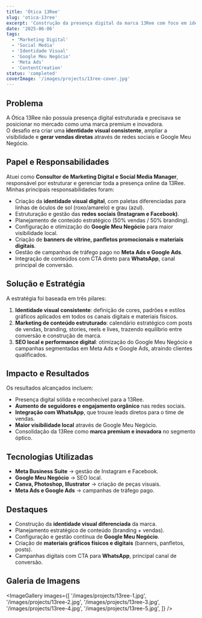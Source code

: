 ```yaml
---
title: 'Ótica 13Ree'
slug: 'otica-13ree'
excerpt: 'Construção da presença digital da marca 13Ree com foco em identidade visual, redes sociais, Google Meu Negócio e campanhas para geração de vendas.'
date: '2025-06-06'
tags:
  - 'Marketing Digital'
  - 'Social Media'
  - 'Identidade Visual'
  - 'Google Meu Negócio'
  - 'Meta Ads'
  - 'ContentCreation'
status: 'completed'
coverImage: '/images/projects/13ree-cover.jpg'
---
```


## Problema

A Ótica 13Ree não possuía presença digital estruturada e precisava se posicionar no mercado como uma marca premium e inovadora.  
O desafio era criar uma **identidade visual consistente**, ampliar a visibilidade e **gerar vendas diretas** através de redes sociais e Google Meu Negócio.

## Papel e Responsabilidades

Atuei como **Consultor de Marketing Digital e Social Media Manager**, responsável por estruturar e gerenciar toda a presença online da 13Ree.  
Minhas principais responsabilidades foram:

- Criação da **identidade visual digital**, com paletas diferenciadas para linhas de óculos de sol (roxo/amarelo) e grau (azul).
- Estruturação e gestão das **redes sociais (Instagram e Facebook)**.
- Planejamento de conteúdo estratégico (50% vendas / 50% branding).
- Configuração e otimização do **Google Meu Negócio** para maior visibilidade local.
- Criação de **banners de vitrine, panfletos promocionais e materiais digitais**.
- Gestão de campanhas de tráfego pago no **Meta Ads e Google Ads**.
- Integração de conteúdos com CTA direto para **WhatsApp**, canal principal de conversão.

## Solução e Estratégia

A estratégia foi baseada em três pilares:

1. **Identidade visual consistente**: definição de cores, padrões e estilos gráficos aplicados em todos os canais digitais e materiais físicos.
2. **Marketing de conteúdo estruturado**: calendário estratégico com posts de vendas, branding, stories, reels e lives, trazendo equilíbrio entre conversão e construção de marca.
3. **SEO local e performance digital**: otimização do Google Meu Negócio e campanhas segmentadas em Meta Ads e Google Ads, atraindo clientes qualificados.

## Impacto e Resultados

Os resultados alcançados incluem:

- Presença digital sólida e reconhecível para a 13Ree.
- **Aumento de seguidores e engajamento orgânico** nas redes sociais.
- **Integração com WhatsApp**, que trouxe leads diretos para o time de vendas.
- **Maior visibilidade local** através de Google Meu Negócio.
- Consolidação da 13Ree como **marca premium e inovadora** no segmento óptico.

## Tecnologias Utilizadas

- **Meta Business Suite** → gestão de Instagram e Facebook.
- **Google Meu Negócio** → SEO local.
- **Canva, Photoshop, Illustrator** → criação de peças visuais.
- **Meta Ads e Google Ads** → campanhas de tráfego pago.

## Destaques

- Construção da **identidade visual diferenciada** da marca.
- Planejamento estratégico de conteúdo (branding + vendas).
- Configuração e gestão contínua de **Google Meu Negócio**.
- Criação de **materiais gráficos físicos e digitais** (banners, panfletos, posts).
- Campanhas digitais com CTA para **WhatsApp**, principal canal de conversão.

## Galeria de Imagens

<ImageGallery
  images={[
    '/images/projects/13ree-1.jpg',
    '/images/projects/13ree-2.jpg',
    '/images/projects/13ree-3.jpg',
    '/images/projects/13ree-4.jpg',
    '/images/projects/13ree-5.jpg',
  ]}
/>
